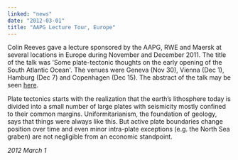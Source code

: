 ```yaml
---
linked: "news"
date: "2012-03-01"
title: "AAPG Lecture Tour, Europe"
---
```




Colin Reeves gave a lecture sponsored by the AAPG, RWE and Maersk at several
locations in  Europe during November and December 2011. The title of the talk
was 'Some plate-tectonic  thoughts on the early opening of the South Atlantic
Ocean'. The venues were Geneva (Nov 30),  Vienna (Dec 1), Hamburg (Dec 7) and
Copenhagen (Dec 15). The abstract of the talk may be  seen [here](/). 

Plate tectonics starts with the realization that the earth’s lithosphere today
is divided into a small  number of large plates with seismicity mostly confined
to their common margins.  Uniformitarianism, the foundation of geology, says
that things were always like this. But active  plate boundaries change position
over time and even minor intra-plate exceptions (e.g. the North  Sea graben) are
not negligible from an economic standpoint. 

_2012 March 1_

